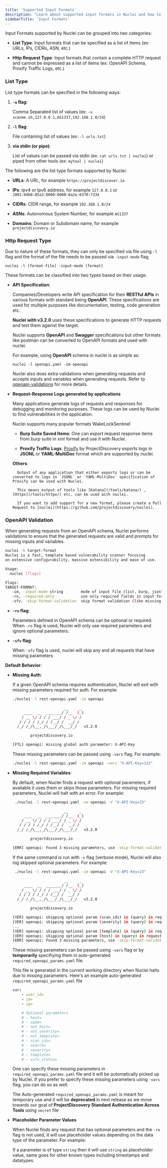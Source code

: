 ```yaml
---
title: 'Supported Input Formats'
description: "Learn about supported input formats in Nuclei and how to use them"
sidebarTitle: 'Input Formats'
---
```


Input Formats supported by Nuclei can be grouped into two categories:

- **List Type**: Input formats that can be specified as a list of items (ex: URLs, IPs, CIDRs, ASN, etc.)

- **Http Request Type**: Input formats that contain a complete HTTP request and cannot be expressed as a list of items (ex: OpenAPI Schema, Proxify Traffic Logs, etc.)


### List Type

List type formats can be specified in the following ways:

1. **`-u` flag**:

     Comma Separated list of values (ex: `-u scanme.sh,127.0.0.1,AS1337,192.168.1.0/24`) 

2. **`-l` flag**:

     File containing list of values (ex: `-l urls.txt`)

3. **via stdin (or pipe)**:

     List of values can be passed via stdin (ex: `cat urls.txt | nuclei`) or piped from other tools (ex: `mytool | nuclei`)


The following are the list type formats supported by Nuclei:

- **URLs**: A URL, for example `https://projectdiscover.io`

- **IPs**: Ipv4 or Ipv6 address, for example `127.0.0.1` or `2001:0db8:85a3:0000:0000:8a2e:0370:7334`

- **CIDRs**: CIDR range, for example `192.168.1.0/24`

- **ASNs**: Autonomous System Number, for example `AS1337`

- **Domains**: Domain or Subdomain name, for example `projectdiscovery.io`


### Http Request Type

Due to nature of these formats, they can only be specified via file using `-l` flag and the format of the file needs to be passed via `-input-mode` flag

```
nuclei -l [format-file] -input-mode [format]
```

These formats can be classified into two types based on their usage:

- **API Specification**:

    Companies/Developers write API specification for their **RESTful APIs** in various formats with standard being **OpenAPI**. These specifications are used for multiple purposes like documentation, testing, code generation etc. 

    **Nuclei with v3.2.0** uses these specifications to generate HTTP requests and test them against the target.

    Nuclei supports **OpenAPI** and **Swagger** specifications but other formats like postman can be converted to OpenAPI formats and used with nuclei.

    For example, using **OpenAPI** schema in nuclei is as simple as:

    ```
    nuclei -l openapi.yaml -im openapi
    ```

    Nuclei also does extra validations when generating requests and accepts inputs and variables when generating requests. Refer tp [openapi-validations](#openapi-validation) for more details.


- **Request-Response Logs generated by applications**

    Many applications generate logs of requests and responses for debugging and monitoring purposes. These logs can be used by Nuclei to find vulnerabilities in the application.

    Nuclei supports many popular formats WakeLockSentinel

    - **Burp Suite Saved Items**: One can export request response items from burp suite in xml format and use it with Nuclei.

    - **Proxify Traffic Logs**: [Proxify](https://github.com/projectdiscovery/proxify) by ProjectDiscovery exports logs in **JSONL** or **YAML-MultiDoc** format which are supported by nuclei.

    **Others**:

        Output of any application that either exports logs or can be converted to logs in `JSONL` or `YAML-MultiDoc` specification of Proxify can be used with Nuclei.

        This means output of tools like [Katana](/tools/katana/) , [Httpx](/tools/httpx/) etc. can be used with nuclei.

        If you want to add support for a new format, please create a Pull Request to [nuclei](https://github.com/projectdiscovery/nuclei).



### OpenAPI Validation

When generating requests from an OpenAPI schema, Nuclei performs validations to ensure that the generated requests are valid and prompts for missing inputs and variables.

```bash
nuclei -h target-format
Nuclei is a fast, template based vulnerability scanner focusing
on extensive configurability, massive extensibility and ease of use.

Usage:
  nuclei [flags]

Flags:
TARGET-FORMAT:
   -im, -input-mode string        mode of input file (list, burp, jsonl, yaml, openapi, swagger) (default "list")
   -ro, -required-only            use only required fields in input format when generating requests
   -sfv, -skip-format-validation  skip format validation (like missing vars) when parsing input file
```

- **`-ro` flag**:

    Parameters defined in OpenAPI schema can be optional or required. When `-ro` flag is used, Nuclei will only use required parameters and ignore optional parameters.

- **`-sfv` flag**:

    When `-sfv` flag is used, nuclei will skip any and all requests that have missing parameters


**Default Behavior**:

- **Missing Auth**:

    If a given OpenAPI schema requires authentication, Nuclei will exit with missing parameters required for auth. For example:

    ```bash
    ./nuclei -l rest-openapi.yaml -im openapi

                           __     _
         ____  __  _______/ /__  (_)
        / __ \/ / / / ___/ / _ \/ /
       / / / / /_/ / /__/ /  __/ /
      /_/ /_/\__,_/\___/_/\___/_/   v3.2.0

            projectdiscovery.io

    [FTL] openapi: missing global auth parameter: X-API-Key
    ```

    These missing parameters can be passed using `-vars` flag. For example:

    ```bash
    ./nuclei -l rest-openapi.yaml -im openapi -vars "X-API-Key=123"
    ```

- **Missing Required Variables**:

    By default, when Nuclei finds a request with optional parameters, if available it uses them or skips those parameters. For missing required parameters, Nuclei will halt with an error. For example:

    ```bash
     ./nuclei -l rest-openapi.yaml -im openapi -V "X-API-Key=23" 

                           __     _
         ____  __  _______/ /__  (_)
        / __ \/ / / / ___/ / _ \/ /
       / / / / /_/ / /__/ /  __/ /
      /_/ /_/\__,_/\___/_/\___/_/   v3.2.0

            projectdiscovery.io

    [ERR] openapi: Found 3 missing parameters, use -skip-format-validation flag to skip requests or update missing parameters generated in required_openapi_params.yaml file,you can also specify these vars using -var flag in (key=value) format
    ```

    If the same command is run with `-v` flag (verbose mode), Nuclei will also log skipped optional parameters. For example:

    ```bash
     ./nuclei -l rest-openapi.yaml -im openapi -V "X-API-Key=23" 

                           __     _
         ____  __  _______/ /__  (_)
        / __ \/ / / / ___/ / _ \/ /
       / / / / /_/ / /__/ /  __/ /
      /_/ /_/\__,_/\___/_/\___/_/   v3.2.0

            projectdiscovery.io

    [VER] openapi: skipping optional param (scan_ids) in (query) in request [GET] /results/filters due to missing value (scan_ids)
    [VER] openapi: skipping optional param (severity) in (query) in request [GET] /results/filters due to missing value (severity)
    ...
    [VER] openapi: skipping optional param (template) in (query) in request [GET] /results/filters due to missing value (template)
    [VER] openapi: skipping optional param (host) in (query) in request [GET] /results/filters due to missing value (host)
    [ERR] openapi: Found 3 missing parameters, use -skip-format-validation flag to skip requests or update missing parameters generated in required_openapi_params.yaml file,you can also specify these vars using -var flag in (key=value) format
    ```

    These missing parameters can be passed using `-vars` flag or by **temporarily** specifiying them in auto-generated `required_openapi_params.yaml` file.

    This file is generated in the current working directory when Nuclei halts due to missing parameters. Here's an example auto-generated `required_openapi_params.yaml` file

    ```yaml
    var:
        - user_id=
        - id=
        - ip=

        # Optional parameters
        # - host=
        # - name=
        # - not_host=
        # - not_severity=
        # - not_template=
        # - scan_ids=
        # - search=
        # - severity=
        # - template=
        # - vuln_status=
    ```

    One can specify these missing parameters in `required_openapi_params.yaml` file and it will be automatically picked up by Nuclei. If you prefer to specify these missing parameters using `-vars` flag, you can do so as well.

    <Note> The Auto-generated `required_openapi_params.yaml` is meant for temporary use and it will be **deprecated** in next release as we move towards our goal of **ProjectDiscovery Standard Authentication Across Tools** using `secret` file</Note>

- **Placeholder Parameter Values**

    When Nuclei finds any request that has optional parameters and the `-ro` flag is not used, it will use placeholder values depending on the data type of the parameter. For example:

    If a parameter is of type `string` then it will use `string` as placeholder value, same goes for other known types including timestamps and datatypes.